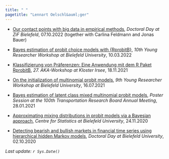 ```yaml
---
title: " "
pagetitle: "Lennart Oelschl&auml;ger"
---
```


- [Our contact points with big data in empirical methods](files/slides/doctoral_day_07_10_2022.pdf), *Doctoral Day at ZiF Bielefeld*, 07.10.2022 (together with Carlina Feldmann and Jonas Bauer)

- [Bayes estimation of probit choice models with {RprobitB}](files/slides/yrw_11_03_2022/slides.html), *10th Young Researcher Workshop at Bielefeld University*, 10.03.2022

- [Klassifizierung von Pr&auml;ferenzen: Eine Anwendung mit dem R Paket RprobitB](files/slides/aka_18_11_2021.pdf), *27. AKA-Workshop at Kloster Irsee*, 18.11.2021

- [On the initialization of multinomial probit models](files/slides/yrw_16_07_2021.pdf), *9th Young Researcher Workshop at Bielefeld University*, 16.07.2021

- [Bayes estimation of latent class mixed multinomial probit models](files/slides/trb_28_01_2021.pdf), *Poster Session at the 100th Transportation Research Board Annual Meeting*, 28.01.2021

- [Approximating mixing distributions in probit models via a Bayesian approach](files/slides/zest_24_11_2020.pdf), *Centre for Statistics at Bielefeld University*, 24.11.2020

- [Detecting bearish and bullish markets in financial time series using hierarchical hidden Markov models](files/slides/doctoral_day_02_10_2020.pdf), *Doctoral Day at Bielefeld University*, 02.10.2020

*Last update: `r Sys.Date()`*
